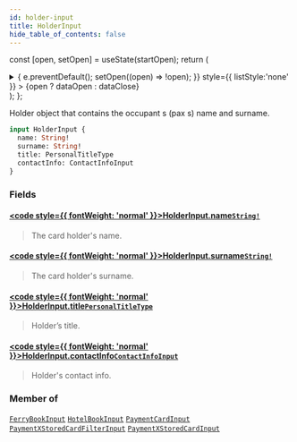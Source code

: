 ```yaml
---
id: holder-input
title: HolderInput
hide_table_of_contents: false
---
```






const [open, setOpen] = useState(startOpen);
return (
<details {...(open ? { open: true } : {})} className="details" style={{ border:'none', boxShadow:'none', background:'var(--ifm-background-color)' }}>
<summary
onClick={(e) => {
e.preventDefault();
setOpen((open) => !open);
}}
style={{ listStyle:'none' }} >
{open ? dataOpen : dataClose}
</summary>
{open && children}
</details>
);
};

Holder object that contains the occupant s (pax s) name and surname.

```graphql
input HolderInput {
  name: String!
  surname: String!
  title: PersonalTitleType
  contactInfo: ContactInfoInput
}
```

### Fields

#### [<code style={{ fontWeight: 'normal' }}>HolderInput.<b>name</b></code>](#)<Bullet />[`String!`](/api/scalars/string) <Badge class="badge badge--secondary" text="non-null"/> <Badge class="badge badge--secondary" text="scalar"/>

> The card holder's name.

#### [<code style={{ fontWeight: 'normal' }}>HolderInput.<b>surname</b></code>](#)<Bullet />[`String!`](/api/scalars/string) <Badge class="badge badge--secondary" text="non-null"/> <Badge class="badge badge--secondary" text="scalar"/>

> The card holder's surname.

#### [<code style={{ fontWeight: 'normal' }}>HolderInput.<b>title</b></code>](#)<Bullet />[`PersonalTitleType`](/api/enums/personal-title-type) <Badge class="badge badge--secondary" text="enum"/>

> Holder’s title.

#### [<code style={{ fontWeight: 'normal' }}>HolderInput.<b>contactInfo</b></code>](#)<Bullet />[`ContactInfoInput`](/api/inputs/contact-info-input) <Badge class="badge badge--secondary" text="input"/>

> Holder's contact info.

### Member of

[`FerryBookInput`](/api/inputs/ferry-book-input) <Badge class="badge badge--secondary" text="input"/><Bullet />[`HotelBookInput`](/api/inputs/hotel-book-input) <Badge class="badge badge--secondary" text="input"/><Bullet />[`PaymentCardInput`](/api/inputs/payment-card-input) <Badge class="badge badge--secondary" text="input"/><Bullet />[`PaymentXStoredCardFilterInput`](/api/inputs/payment-xstored-card-filter-input) <Badge class="badge badge--secondary" text="input"/><Bullet />[`PaymentXStoredCardInput`](/api/inputs/payment-xstored-card-input) <Badge class="badge badge--secondary" text="input"/>
